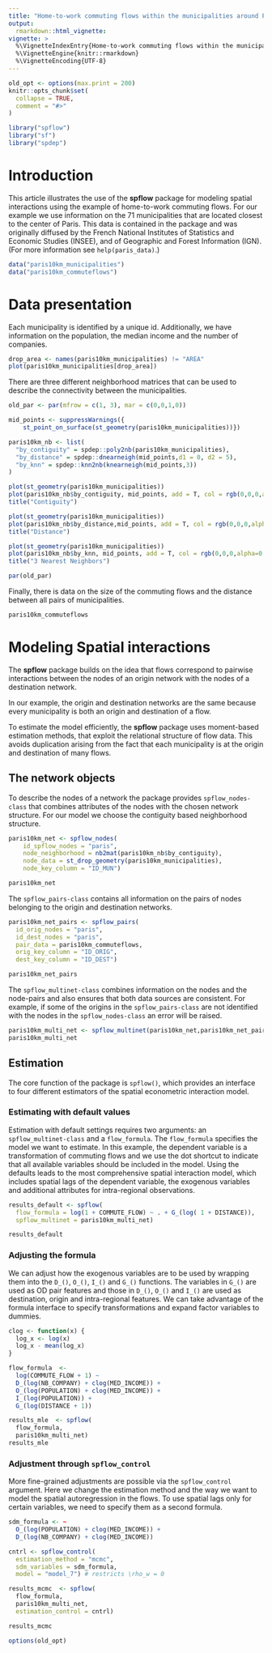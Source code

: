 ```yaml
---
title: "Home-to-work commuting flows within the municipalities around Paris"
output: 
  rmarkdown::html_vignette:
vignette: >
  %\VignetteIndexEntry{Home-to-work commuting flows within the municipalities around Paris}
  %\VignetteEngine{knitr::rmarkdown}
  %\VignetteEncoding{UTF-8}
---
```


```r
old_opt <- options(max.print = 200)
knitr::opts_chunk$set(
  collapse = TRUE,
  comment = "#>"
)
```


```r
library("spflow")
library("sf")
library("spdep")
```

# Introduction

This article illustrates the use of the **spflow** package for modeling spatial interactions using the example of home-to-work commuting flows. 
For our example we use information on the 71 municipalities that are located closest to the center of Paris.
This data is contained in the package and was originally diffused by the French National Institutes of Statistics and Economic Studies (INSEE), and of Geographic and Forest Information (IGN).
(For more information see `help(paris_data)`.)


```r
data("paris10km_municipalities")
data("paris10km_commuteflows")
```

# Data presentation

Each municipality is identified by a unique id.
Additionally, we have information on the population, the median income and the number of companies.

```r
drop_area <- names(paris10km_municipalities) != "AREA"
plot(paris10km_municipalities[drop_area])
```


There are three different neighborhood matrices that can be used to describe the connectivity between the municipalities.

```r
old_par <- par(mfrow = c(1, 3), mar = c(0,0,1,0))

mid_points <- suppressWarnings({
    st_point_on_surface(st_geometry(paris10km_municipalities))})

paris10km_nb <- list(
  "by_contiguity" = spdep::poly2nb(paris10km_municipalities),
  "by_distance" = spdep::dnearneigh(mid_points,d1 = 0, d2 = 5),
  "by_knn" = spdep::knn2nb(knearneigh(mid_points,3))
)

plot(st_geometry(paris10km_municipalities))
plot(paris10km_nb$by_contiguity, mid_points, add = T, col = rgb(0,0,0,alpha=0.5))
title("Contiguity") 

plot(st_geometry(paris10km_municipalities))
plot(paris10km_nb$by_distance,mid_points, add = T, col = rgb(0,0,0,alpha=0.5)) 
title("Distance") 

plot(st_geometry(paris10km_municipalities))
plot(paris10km_nb$by_knn, mid_points, add = T, col = rgb(0,0,0,alpha=0.5))
title("3 Nearest Neighbors") 

par(old_par)
```

Finally, there is data on the size of the commuting flows and the distance between all pairs of municipalities.

```r
paris10km_commuteflows 
```


# Modeling Spatial interactions

The **spflow** package builds on the idea that flows correspond to pairwise interactions between the nodes of an origin network with the nodes of a destination network.

In our example, the origin and destination networks are the same because every municipality is both an origin and destination of a flow.

To estimate the model efficiently, the **spflow** package uses moment-based estimation methods, that exploit the relational structure of flow data.
This avoids duplication arising from the fact that each municipality is at the origin and destination of many flows.


## The network objects 

To describe the nodes of a network the package provides `spflow_nodes-class` that combines attributes of the nodes with the chosen network structure.
For our model we choose the contiguity based neighborhood structure.

```r
paris10km_net <- spflow_nodes(
    id_spflow_nodes = "paris",
    node_neighborhood = nb2mat(paris10km_nb$by_contiguity),
    node_data = st_drop_geometry(paris10km_municipalities),
    node_key_column = "ID_MUN")

paris10km_net
```

The `spflow_pairs-class` contains all information on the pairs of nodes belonging to the origin and destination networks.

```r
paris10km_net_pairs <- spflow_pairs(
  id_orig_nodes = "paris",
  id_dest_nodes = "paris",
  pair_data = paris10km_commuteflows,
  orig_key_column = "ID_ORIG",
  dest_key_column = "ID_DEST")

paris10km_net_pairs
```

The `spflow_multinet-class` combines information on the nodes and the node-pairs and also ensures that both data sources are consistent.
For example, if some of the origins in the `spflow_pairs-class` are not identified with the nodes in the `spflow_nodes-class` an error will be raised.

```r
paris10km_multi_net <- spflow_multinet(paris10km_net,paris10km_net_pairs)
paris10km_multi_net
```

## Estimation

The core function of the package is `spflow()`, which provides an interface to four different estimators of the spatial econometric interaction model.

### Estimating with default values

Estimation with default settings requires two arguments: an `spflow_multinet-class` and a `flow_formula`.
The `flow_formula` specifies the model we want to estimate.
In this example, the dependent variable is a transformation of commuting flows and we use the dot shortcut to indicate that all available variables should be included in the model.
Using the defaults leads to the most comprehensive spatial interaction model, which includes spatial lags of the dependent variable, the exogenous variables and additional attributes for intra-regional observations.

```r
results_default <- spflow(
  flow_formula = log(1 + COMMUTE_FLOW) ~ . + G_(log( 1 + DISTANCE)),
  spflow_multinet = paris10km_multi_net)

results_default
```

### Adjusting the formula

We can adjust how the exogenous variables are to be used by wrapping them into the `D_()`, `O_()`, `I_()` and `G_()` functions.
The variables in `G_()` are used as OD pair features and those in `D_()`, `O_()` and `I_()` are used as destination, origin and intra-regional features.
We can take advantage of the formula interface to specify transformations and expand factor variables to dummies.


```r
clog <- function(x) {
  log_x <- log(x)
  log_x - mean(log_x)
}

flow_formula  <- 
  log(COMMUTE_FLOW + 1) ~
  D_(log(NB_COMPANY) + clog(MED_INCOME)) +
  O_(log(POPULATION) + clog(MED_INCOME)) +
  I_(log(POPULATION)) +
  G_(log(DISTANCE + 1))

results_mle  <- spflow(
  flow_formula,
  paris10km_multi_net)
results_mle
```


### Adjustment through `spflow_control`

More fine-grained adjustments are possible via the `spflow_control` argument.
Here we change the estimation method and the way we want to model the spatial autoregression in the flows.
To use spatial lags only for certain variables, we need to specify them as a second formula. 


```r
sdm_formula <- ~
  O_(log(POPULATION) + clog(MED_INCOME)) +
  D_(log(NB_COMPANY) + clog(MED_INCOME))

cntrl <- spflow_control(
  estimation_method = "mcmc",
  sdm_variables = sdm_formula,
  model = "model_7") # restricts \rho_w = 0

results_mcmc  <- spflow(
  flow_formula,
  paris10km_multi_net,
  estimation_control = cntrl)

results_mcmc
```


```r
options(old_opt)
```

